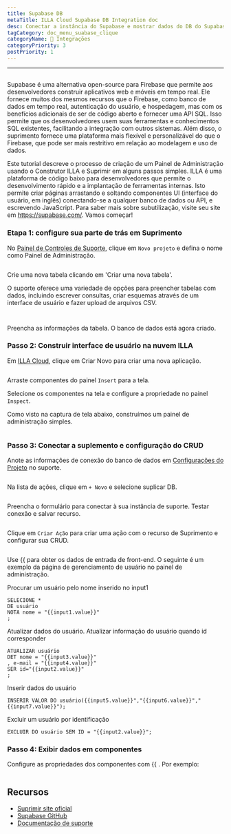 ```yaml
---
title: Supabase DB
metaTitle: ILLA Cloud Supabase DB Integration doc
desc: Conectar a instância do Supabase e mostrar dados do DB do Supabase em componentes
tagCategory: doc_menu_suabase_clique
categoryName: 🔨 Integrações
categoryPriority: 3
postPriority: 1
---
```


* * *

## <h2 hidden>Supabase DB</h2>

Supabase é uma alternativa open-source para Firebase que permite aos desenvolvedores construir aplicativos web e móveis em tempo real. Ele fornece muitos dos mesmos recursos que o Firebase, como banco de dados em tempo real, autenticação do usuário, e hospedagem, mas com os benefícios adicionais de ser de código aberto e fornecer uma API SQL. Isso permite que os desenvolvedores usem suas ferramentas e conhecimentos SQL existentes, facilitando a integração com outros sistemas. Além disso, o suprimento fornece uma plataforma mais flexível e personalizável do que o Firebase, que pode ser mais restritivo em relação ao modelagem e uso de dados.

Este tutorial descreve o processo de criação de um Painel de Administração usando o Construtor ILLA e Suprimir em alguns passos simples. ILLA é uma plataforma de código baixo para desenvolvedores que permite o desenvolvimento rápido e a implantação de ferramentas internas. Isto permite criar páginas arrastando e soltando componentes UI (interface do usuário, em inglês) conectando-se a qualquer banco de dados ou API, e escrevendo JavaScript. Para saber mais sobre subutilização, visite seu site em <https://supabase.com/>. Vamos começar!

### Etapa 1: configure sua parte de trás em Suprimento

No [Painel de Controles de Suporte](https://app.supabase.com/projects), clique em `Novo projeto` e defina o nome como Painel de Administração.

<img
  src='https://cdn.illacloud.com/official-website/img/docs/assemble/supabase1.png'
  alt=""
/>

Crie uma nova tabela clicando em 'Criar uma nova tabela'.

O suporte oferece uma variedade de opções para preencher tabelas com dados, incluindo escrever consultas, criar esquemas através de um interface de usuário e fazer upload de arquivos CSV.

<img
  src='https://cdn.illacloud.com/official-website/img/docs/assemble/supabase2.png'
  alt=""
/>

<img
  src='https://cdn.illacloud.com/official-website/img/docs/assemble/supabase3.png'
  alt=""
/>

Preencha as informações da tabela. O banco de dados está agora criado.

### Passo 2: Construir interface de usuário na nuvem ILLA

Em [ILLA Cloud](https://cloud.illacloud.com), clique em Criar Novo para criar uma nova aplicação.

<img
  src='https://cdn.illacloud.com/official-website/img/docs/assemble/supabase4.png'
  alt=""
/>

Arraste componentes do painel `Insert` para a tela.

Selecione os componentes na tela e configure a propriedade no painel `Inspect`.

Como visto na captura de tela abaixo, construímos um painel de administração simples.

<img
  src='https://cdn.illacloud.com/official-website/img/docs/assemble/supabase5.png'
  alt=""
/>

### Passo 3: Conectar a suplemento e configuração do CRUD

Anote as informações de conexão do banco de dados em [Configurações do Projeto](https://app.supabase.com/project/hdcfnsxpwwgboqomdrhp/settings/database) no suporte.

<img
  src='https://cdn.illacloud.com/official-website/img/docs/assemble/supabase6.png'
  alt=""
/>

Na lista de ações, clique em `+ Novo` e selecione suplicar DB.

<img
  src='https://cdn.illacloud.com/official-website/img/docs/assemble/supabase7.png'
  alt=""
/>

Preencha o formulário para conectar à sua instância de suporte. Testar conexão e salvar recurso.

<img
  src='https://cdn.illacloud.com/official-website/img/docs/assemble/supabase8.png'
  alt=""
/>

Clique em `Criar Ação` para criar uma ação com o recurso de Suprimento e configurar sua CRUD.

<img
  src='https://cdn.illacloud.com/official-website/img/docs/assemble/supabase9.png'
  alt=""
/>

Use {{ para obter os dados de entrada de front-end. O seguinte é um exemplo da página de gerenciamento de usuário no painel de administração.

Procurar um usuário pelo nome inserido no input1

```
SELECIONE *
DE usuário
NOTA nome = "{{input1.value}}"
;
```

Atualizar dados do usuário. Atualizar informação do usuário quando id corresponder

```
ATUALIZAR usuário
DET nome = "{{input3.value}}"
, e-mail = "{{input4.value}}"
SER id="{{input2.value}}"
;
```

Inserir dados do usuário

```
INSERIR VALOR DO usuário({{input5.value}}","{{input6.value}}","{{input7.value}}");
```

Excluir um usuário por identificação

```
EXCLUIR DO usuário SEM ID = "{{input2.value}}";
```

### Passo 4: Exibir dados em componentes

Configure as propriedades dos componentes com {{ . Por exemplo:

<img
  src='https://cdn.illacloud.com/official-website/img/docs/assemble/supabase10.png'
  alt=""
/>

## Recursos

-   [Suprimir site oficial](https://supabase.com/)
-   [Supabase GitHub](https://github.com/supabase/supabase)
-   [Documentação de suporte](https://supabase.com/docs)
